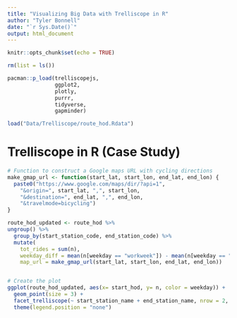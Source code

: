 ```yaml
---
title: "Visualizing Big Data with Trelliscope in R"
author: "Tyler Bonnell"
date: "`r Sys.Date()`"
output: html_document
---
```


```r
knitr::opts_chunk$set(echo = TRUE)

rm(list = ls())

pacman::p_load(trelliscopejs,
               ggplot2,
               plotly,
               purrr,
               tidyverse,
               gapminder)

load("Data/Trelliscope/route_hod.Rdata")


```

# Trelliscope in R (Case Study)

```r

# Function to construct a Google maps URL with cycling directions
make_gmap_url <- function(start_lat, start_lon, end_lat, end_lon) {
  paste0("https://www.google.com/maps/dir/?api=1",
    "&origin=", start_lat, ",", start_lon,
    "&destination=", end_lat, ",", end_lon,
    "&travelmode=bicycling")
}

route_hod_updated <- route_hod %>% 
ungroup() %>%
  group_by(start_station_code, end_station_code) %>%
  mutate(
    tot_rides = sum(n),
    weekday_diff = mean(n[weekday == "workweek"]) - mean(n[weekday == "weekend"]) ,
    map_url = make_gmap_url(start_lat, start_lon, end_lat, end_lon))


# Create the plot
ggplot(route_hod_updated, aes(x= start_hod, y= n, color = weekday)) +
  geom_point(size = 3) +
  facet_trelliscope(~ start_station_name + end_station_name, nrow = 2, ncol = 4) +
  theme(legend.position = "none")


```


